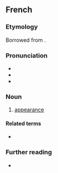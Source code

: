 ==French==

===Etymology===
Borrowed from {{bor|fr|la|apparentia}}.

===Pronunciation===
* {{fr-IPA}}
* {{audio|Fr-apparence.ogg|audio|lang=fr}}
* {{audio|Fr-Paris--apparence.ogg|Audio (Paris)|lang=fr}}

===Noun===
{{fr-noun|f}}

# [[appearance]]

====Related terms====
* {{l|fr|apparent}}

===Further reading===
* {{R:TLFi}}